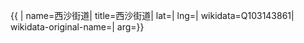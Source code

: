 {{ {{{1|PRC admin/showdata}}}|
name=西沙街道|
title=西沙街道|
lat=|
lng=|
wikidata=Q103143861|
wikidata-original-name=|
arg={{{arg|}}}}}
